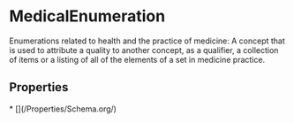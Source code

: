   
# MedicalEnumeration

Enumerations related to health and the practice of medicine: A concept that is used to attribute a quality to another concept, as a qualifier, a collection of items or a listing of all of the elements of a set in medicine practice.

## Properties

<Grid>
* [](/Properties/Schema.org/)
</Grid>

